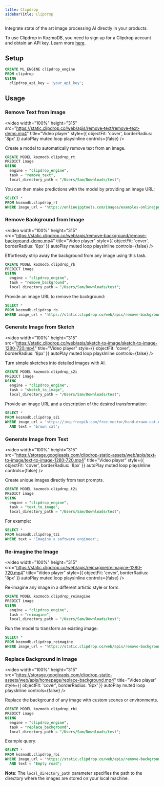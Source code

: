 ```yaml
---
title: Clipdrop
sidebarTitle: Clipdrop
---
```


Integrate state of the art image processing AI directly in your products.

<Info>

To use Clipdrop in KozmoDB, you need to sign up for a Clipdrop account and obtain an API key. Learn more [here](https://clipdrop.co/apis).

</Info>

## Setup

```sql
CREATE ML_ENGINE clipdrop_engine
FROM clipdrop
USING
  clipdrop_api_key = 'your_api_key';
```

## Usage

### Remove Text from Image

<video
  width="100%" 
  height="315"
  src="https://static.clipdrop.co/web/apis/remove-text/remove-text-demo.mp4"
  title="Video player"
  style={{ objectFit: 'cover', borderRadius: '8px' }}
  autoPlay
  muted
  loop
  playsInline
  controls={false}
/>

Create a model to automatically remove text from an image.

```sql
CREATE MODEL kozmodb.clipdrop_rt
PREDICT image
USING
  engine = "clipdrop_engine",
  task = "remove_text",
  local_directory_path = "/Users/Sam/Downloads/test";
```

You can then make predictions with the model by providing an image URL:

```sql
SELECT *
FROM kozmodb.clipdrop_rt
WHERE image_url = "https://onlinejpgtools.com/images/examples-onlinejpgtools/calm-body-of-water-with-quote.jpg";
```

### Remove Background from Image

<video
  width="100%" 
  height="315"
  src="https://static.clipdrop.co/web/apis/remove-background/remove-background-demo.mp4"
  title="Video player"
  style={{ objectFit: 'cover', borderRadius: '8px' }}
  autoPlay
  muted
  loop
  playsInline
  controls={false}
/>

Effortlessly strip away the background from any image using this task.

```sql
CREATE MODEL kozmodb.clipdrop_rb
PREDICT image
USING
  engine = "clipdrop_engine",
  task = "remove_background",
  local_directory_path = "/Users/Sam/Downloads/test";
```

Provide an image URL to remove the background:

```sql
SELECT *
FROM kozmodb.clipdrop_rb
WHERE image_url = "https://static.clipdrop.co/web/apis/remove-background/input.jpg";
```

### Generate Image from Sketch

<video
  width="100%" 
  height="315"
  src="https://static.clipdrop.co/web/apis/sketch-to-image/sketch-to-image-1280-720.mp4"
  title="Video player"
  style={{ objectFit: 'cover', borderRadius: '8px' }}
  autoPlay
  muted
  loop
  playsInline
  controls={false}
/>

Turn simple sketches into detailed images with AI.

```sql
CREATE MODEL kozmodb.clipdrop_s2i
PREDICT image
USING
  engine = "clipdrop_engine",
  task = "sketch_to_image",
  local_directory_path = "/Users/Sam/Downloads/test";
```

Provide an image URL and a description of the desired transformation:

```sql
SELECT *
FROM kozmodb.clipdrop_s2i
WHERE image_url = 'https://img.freepik.com/free-vector/hand-drawn-cat-outline-illustration_23-2149266368.jpg'
  AND text = 'brown cat';
```

### Generate Image from Text

<video
  width="100%" 
  height="315"
  src="https://storage.googleapis.com/clipdrop-static-assets/web/apis/text-to-image/text-to-image-1280-720.mp4"
  title="Video player"
  style={{ objectFit: 'cover', borderRadius: '8px' }}
  autoPlay
  muted
  loop
  playsInline
  controls={false}
/>

Create unique images directly from text prompts.

```sql
CREATE MODEL kozmodb.clipdrop_t2i
PREDICT image
USING
  engine = "clipdrop_engine",
  task = "text_to_image",
  local_directory_path = "/Users/Sam/Downloads/test";
```

For example:

```sql
SELECT *
FROM kozmodb.clipdrop_t2i
WHERE text = 'Imagine a software engineer';
```

### Re-imagine the Image

<video
  width="100%" 
  height="315"
  src="https://static.clipdrop.co/web/apis/reimagine/reimagine-1280-720.mp4"
  title="Video player"
  style={{ objectFit: 'cover', borderRadius: '8px' }}
  autoPlay
  muted
  loop
  playsInline
  controls={false}
/>

Re-imagine any image in a different artistic style or form.

```sql
CREATE MODEL kozmodb.clipdrop_reimagine
PREDICT image
USING
  engine = "clipdrop_engine",
  task = "reimagine",
  local_directory_path = "/Users/Sam/Downloads/test";
```

Run the model to transform an existing image:

```sql
SELECT *
FROM kozmodb.clipdrop_reimagine
WHERE image_url = "https://static.clipdrop.co/web/apis/remove-background/input.jpg";
```

### Replace Background in Image

<video
  width="100%" 
  height="315"
  src="https://storage.googleapis.com/clipdrop-static-assets/web/apis/homepage/replace-background.mp4"
  title="Video player"
  style={{ objectFit: 'cover', borderRadius: '8px' }}
  autoPlay
  muted
  loop
  playsInline
  controls={false}
/>

Replace the background of any image with custom scenes or environments.

```sql
CREATE MODEL kozmodb.clipdrop_rbi
PREDICT image
USING
  engine = "clipdrop_engine",
  task = "replace_background",
  local_directory_path = "/Users/Sam/Downloads/test";
```

Example query:

```sql
SELECT *
FROM kozmodb.clipdrop_rbi
WHERE image_url = "https://static.clipdrop.co/web/apis/remove-background/input.jpg"
  AND text = "Empty road";
```

<Note>

**Note:** The `local_directory_path` parameter specifies the path to the directory where the images are stored on your local machine.

</Note>